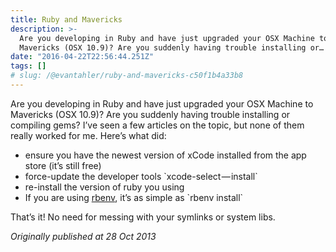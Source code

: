 ```yaml
---
title: Ruby and Mavericks
description: >-
  Are you developing in Ruby and have just upgraded your OSX Machine to
  Mavericks (OSX 10.9)? Are you suddenly having trouble installing or…
date: "2016-04-22T22:56:44.251Z"
tags: []
# slug: /@evantahler/ruby-and-mavericks-c50f1b4a33b8
---
```


Are you developing in Ruby and have just upgraded your OSX Machine to Mavericks (OSX 10.9)? Are you suddenly having trouble installing or compiling gems? I’ve seen a few articles on the topic, but none of them really worked for me. Here’s what did:

- ensure you have the newest version of xCode installed from the app store (it’s still free)
- force-update the developer tools \`xcode-select — install\`
- re-install the version of ruby you using
- If you are using [rbenv](https://github.com/sstephenson/rbenv), it’s as simple as \`rbenv install\`

That’s it! No need for messing with your symlinks or system libs.

_Originally published at 28 Oct 2013_
